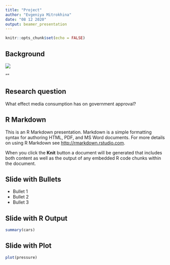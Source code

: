 ```yaml
---
title: "Project"
author: "Evgeniya Mitrokhina"
date: "08 12 2020"
output: beamer_presentation
---
```


```r
knitr::opts_chunk$set(echo = FALSE)
```

## Background

![](putin.jpg)

""

## Research question

What effect media consumption has on government approval? 


## R Markdown

This is an R Markdown presentation. Markdown is a simple formatting syntax for authoring HTML, PDF, and MS Word documents. For more details on using R Markdown see <http://rmarkdown.rstudio.com>.

When you click the **Knit** button a document will be generated that includes both content as well as the output of any embedded R code chunks within the document.

## Slide with Bullets

- Bullet 1
- Bullet 2
- Bullet 3

## Slide with R Output

```r
summary(cars)
```

## Slide with Plot

```r
plot(pressure)
```

